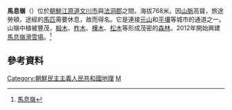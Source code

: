 '''馬息嶺'''（{{kor|k=마식령|hj=馬息嶺|rm=Mashingnyŏng}}）位於[[朝鮮|朝鮮]][[江原道_(朝鮮)|江原道]][[文川市|文川市]]與[[法洞郡|法洞郡]]之間。海拔768米。因[[山脈|山脈]]高聳，旅途勞頓，途經的[[馬匹|馬匹]]需要休息，故而得名。它是連接[[元山|元山]]和[[平壤|平壤]]等城市的通道之一。
山嶺中植被豐茂，[[椴樹|椴木]]、[[柞木|柞木]]、[[樺木|樺木]]、[[松樹|松木]]等形成茂密的[[森林|森林]]。2012年開始興建[[馬息嶺滑雪場|馬息嶺滑雪場]]。<ref>[http://dic.daum.net/word/view.do?wordid=kkw000081019&q=%EB%A7%88%EC%8B%9D%EB%A0%B9 馬息嶺]</ref>

==參考資料==
{{reflist}}
{{亞洲地理小作品}}
[[Category:朝鮮民主主義人民共和國地理|Category:朝鮮民主主義人民共和國地理]]
[[Category:朝鮮民主主義人民共和國旅遊景點|M]]